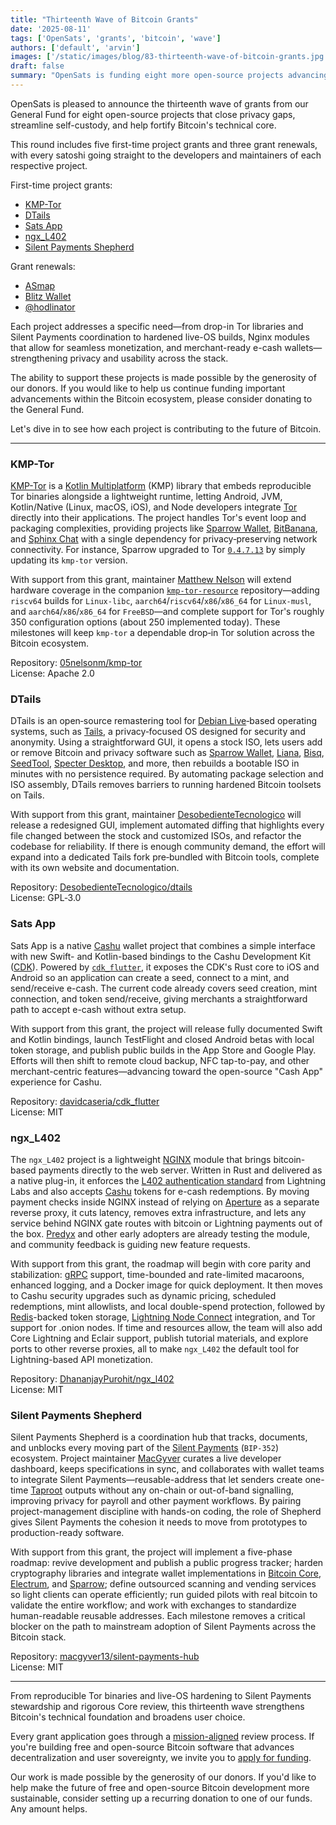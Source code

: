 ```yaml
---
title: "Thirteenth Wave of Bitcoin Grants"
date: '2025-08-11'
tags: ['OpenSats', 'grants', 'bitcoin', 'wave']
authors: ['default', 'arvin']
images: ['/static/images/blog/83-thirteenth-wave-of-bitcoin-grants.jpg']
draft: false
summary: "OpenSats is funding eight more open-source projects advancing the Bitcoin ecosystem."
---
```


OpenSats is pleased to announce the thirteenth wave of grants from our General
Fund for eight open-source projects that close privacy gaps, streamline
self-custody, and help fortify Bitcoin's technical core.

This round includes five first-time project grants and three grant renewals,
with every satoshi going straight to the developers and maintainers of each
respective project.

First-time project grants:

- [KMP-Tor](#kmp-tor)
- [DTails](#dtails)
- [Sats App](#sats-app)
- [ngx_L402](#ngx_l402)
- [Silent Payments Shepherd](#silent-payments-shepherd)

Grant renewals:

- [ASmap](/blog/bitcoin-grants-september-2024-7th-wave#asmap)
- [Blitz Wallet](/blog/bitcoin-grants-july-2024-6th-wave#blitz-wallet)
- [@hodlinator](/blog/caring-for-bitcoin-core#hodlinator)

Each project addresses a specific need—from drop-in Tor libraries and Silent
Payments coordination to hardened live-OS builds,
Nginx modules that allow for seamless monetization, and
merchant-ready e-cash wallets—strengthening privacy and
usability across the stack.

The ability to support these projects is made possible by the generosity of our
donors. If you would like to help us continue funding important advancements
within the Bitcoin ecosystem, please consider donating to the General Fund.

<center>
    <DonateToGeneralFundButton/>
</center>

Let's dive in to see how each project is contributing to the future of Bitcoin.

---

### KMP-Tor

[KMP-Tor](https://kmp-tor.matthewnelson.io/) is a [Kotlin
Multiplatform](https://kotlinlang.org/docs/multiplatform.html) (KMP) library
that embeds reproducible Tor binaries alongside a lightweight runtime, letting
Android, JVM, Kotlin/Native (Linux, macOS, iOS), and Node developers integrate
[Tor](/blog/tor-receives-support-grant) directly into their applications. The
project handles Tor's event loop and packaging complexities, providing projects
like [Sparrow Wallet](https://sparrowwallet.com),
[BitBanana](https://bitbanana.app), and [Sphinx Chat](https://sphinx.chat) with
a single dependency for privacy‑preserving network connectivity. For instance,
Sparrow upgraded to Tor
[`0.4.7.13`](https://github.com/torproject/tor/releases/tag/tor-0.4.7.13) by
simply updating its `kmp‑tor` version.

With support from this grant, maintainer [Matthew
Nelson](https://github.com/05nelsonm) will extend hardware coverage in the
companion [`kmp‑tor‑resource`](https://github.com/05nelsonm/kmp-tor-resource)
repository—adding `riscv64` builds for `Linux‑libc`,
`aarch64`/`riscv64`/`x86`/`x86_64` for `Linux‑musl`, and
`aarch64`/`x86`/`x86_64` for `FreeBSD`—and complete support for Tor's roughly
350 configuration options (about 250 implemented today). These milestones will
keep `kmp‑tor` a dependable drop‑in Tor solution across the Bitcoin ecosystem.

Repository: [05nelsonm/kmp-tor](https://github.com/05nelsonm/kmp-tor)  
License: Apache 2.0

### DTails

DTails is an open‑source remastering tool for [Debian
Live](https://www.debian.org/CD/live/)‑based operating systems, such as
[Tails](https://tails.net/index.en.html), a privacy‑focused OS designed for
security and anonymity. Using a straightforward GUI, it opens a stock ISO, lets
users add or remove Bitcoin and privacy software such as [Sparrow
Wallet](https://sparrowwallet.com/), [Liana](https://wizardsardine.com/liana/),
[Bisq](https://bisq.network/), [SeedTool](https://seedtool.org/), [Specter
Desktop](https://specter.solutions/desktop/index.html), and more, then rebuilds
a bootable ISO in minutes with no persistence required. By automating package
selection and ISO assembly, DTails removes barriers to running hardened Bitcoin
toolsets on Tails.

With support from this grant, maintainer
[DesobedienteTecnologico](https://github.com/DesobedienteTecnologico) will
release a redesigned GUI, implement automated diffing that highlights every file
changed between the stock and customized ISOs, and refactor the codebase for
reliability. If there is enough community demand, the effort will expand into a
dedicated Tails fork pre‑bundled with Bitcoin tools, complete with its own
website and documentation.

Repository:
[DesobedienteTecnologico/dtails](https://github.com/DesobedienteTecnologico/dtails)  
License: GPL‑3.0

### Sats App

Sats App is a native [Cashu](https://cashu.space/) wallet project that combines
a simple interface with new Swift- and Kotlin-based bindings to the Cashu
Development Kit ([CDK](https://github.com/cashubtc/cdk)). Powered by
[`cdk_flutter`](https://github.com/davidcaseria/cdk_flutter), it exposes the
CDK's Rust core to iOS and Android so an application can create a seed, connect
to a mint, and send/receive e-cash. The current code already covers seed
creation, mint connection, and token send/receive, giving merchants a
straightforward path to accept e-cash without extra setup.

With support from this grant, the project will release fully documented Swift
and Kotlin bindings, launch TestFlight and closed Android betas with local token
storage, and publish public builds in the App Store and Google Play. Efforts
will then shift to remote cloud backup, NFC tap-to-pay, and other
merchant-centric features—advancing toward the open-source "Cash App"
experience for Cashu.

Repository:
[davidcaseria/cdk_flutter](https://github.com/davidcaseria/cdk_flutter)  
License: MIT

### ngx_L402

The `ngx_L402` project is a lightweight [NGINX](https://nginx.org) module that
brings bitcoin-based payments directly to the web server. Written in
Rust and delivered as a native plug-in, it enforces the [L402 authentication
standard](https://github.com/lightninglabs/L402) from Lightning Labs and also
accepts [Cashu](https://cashu.space/) tokens for e-cash redemptions. By moving
payment checks inside NGINX instead of relying on
[Aperture](https://github.com/lightninglabs/aperture) as a separate reverse
proxy, it cuts latency, removes extra infrastructure, and lets any service
behind NGINX gate routes with bitcoin or Lightning payments out of the box.
[Predyx](https://beta.predyx.com/) and other early adopters are already testing
the module, and community feedback is guiding new feature requests.

With support from this grant, the roadmap will begin with core parity and
stabilization: [gRPC](https://grpc.io/) support, time-bounded and rate-limited
macaroons, enhanced logging, and a Docker image for quick deployment. It then
moves to Cashu security upgrades such as dynamic pricing, scheduled redemptions,
mint allowlists, and local double-spend protection, followed by
[Redis](https://redis.io/)-backed token storage, [Lightning Node
Connect](https://docs.lightning.engineering/lightning-network-tools/lightning-node-connect)
integration, and Tor support for .onion nodes. If time and resources allow, the
team will also add Core Lightning and Eclair support, publish tutorial
materials, and explore ports to other reverse proxies, all to make `ngx_L402`
the default tool for Lightning-based API monetization.

Repository:
[DhananjayPurohit/ngx_l402](https://github.com/DhananjayPurohit/ngx_l402)  
License: MIT

### Silent Payments Shepherd

Silent Payments Shepherd is a coordination hub that tracks, documents, and
unblocks every moving part of the [Silent
Payments](/blog/developing-advancements-in-onchain-privacy#silent-payments)
(`BIP-352`) ecosystem. Project maintainer
[MacGyver](https://github.com/macgyver13) curates a live developer dashboard,
keeps specifications in sync, and collaborates with wallet teams to integrate
Silent Payments—reusable-address that let senders create one-time
[Taproot](https://bitcoinops.org/en/topics/taproot/) outputs without any
on-chain or out-of-band signalling,  improving privacy for payroll and other
payment workflows. By pairing project-management discipline with hands-on
coding, the role of Shepherd gives Silent Payments the cohesion it needs to move
from prototypes to production-ready software.

With support from this grant, the project will implement a five-phase roadmap:
revive development and publish a public progress tracker; harden cryptography
libraries and integrate wallet implementations in [Bitcoin
Core](https://bitcoin.org/en/bitcoin-core/features/user-interface),
[Electrum](https://electrum.org/), and [Sparrow](https://sparrowwallet.com/);
define outsourced scanning and vending services so light clients can operate
efficiently; run guided pilots with real bitcoin to validate the entire
workflow; and work with exchanges to standardize human-readable reusable
addresses. Each milestone removes a critical blocker on the path to mainstream
adoption of Silent Payments across the Bitcoin stack.

Repository:
[macgyver13/silent-payments-hub](https://github.com/macgyver13/silent-payments-hub)  
License: MIT

---

From reproducible Tor binaries and live-OS hardening to Silent Payments
stewardship and rigorous Core review, this thirteenth wave strengthens Bitcoin's
technical foundation and broadens user choice.

Every grant application goes through a [mission-aligned](/mission) review process.
If you're building free and open-source Bitcoin software that advances
decentralization and user sovereignty, we invite you to [apply for
funding](/apply).

Our work is made possible by the generosity of our donors. If you'd like to help
make the future of free and open-source Bitcoin development more sustainable,
consider setting up a recurring donation to one of our funds. Any amount helps.

<center>
    <DonateRecurringButton/>
</center>
